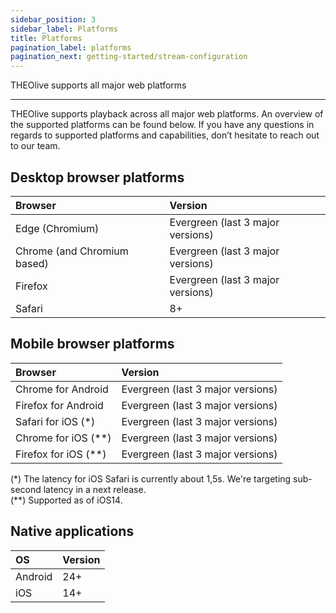 ```yaml
---
sidebar_position: 3
sidebar_label: Platforms
title: Platforms
pagination_label: platforms
pagination_next: getting-started/stream-configuration
---
```


THEOlive supports all major web platforms

---

THEOlive supports playback across all major web platforms. An overview of the supported platforms can be found below. If you have any questions in regards to supported platforms and capabilities, don’t hesitate to reach out to our team.

## Desktop browser platforms

| Browser                     | Version                           |
| :-------------------------- | :-------------------------------- |
| Edge (Chromium)             | Evergreen (last 3 major versions) |
| Chrome (and Chromium based) | Evergreen (last 3 major versions) |
| Firefox                     | Evergreen (last 3 major versions) |
| Safari                      | 8+                                |

## Mobile browser platforms

| Browser                | Version                           |
| :--------------------- | :-------------------------------- |
| Chrome for Android     | Evergreen (last 3 major versions) |
| Firefox for Android    | Evergreen (last 3 major versions) |
| Safari for iOS (\*)    | Evergreen (last 3 major versions) |
| Chrome for iOS (\*\*)  | Evergreen (last 3 major versions) |
| Firefox for iOS (\*\*) | Evergreen (last 3 major versions) |

(\*) The latency for iOS Safari is currently about 1,5s. We're targeting sub-second latency in a next release.  
(\*\*) Supported as of iOS14.

## Native applications

| OS      | Version |
| :------ | :------ |
| Android | 24+     |
| iOS     | 14+     |